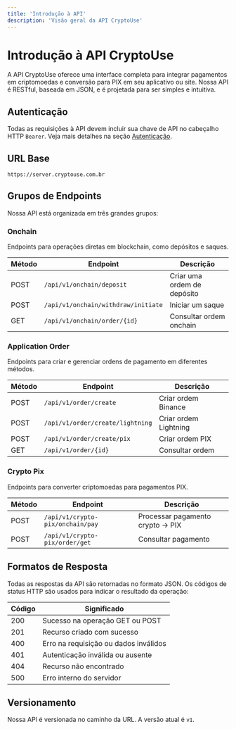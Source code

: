 ```yaml
---
title: 'Introdução à API'
description: 'Visão geral da API CryptoUse'
---
```


# Introdução à API CryptoUse

A API CryptoUse oferece uma interface completa para integrar pagamentos em criptomoedas e conversão para PIX em seu aplicativo ou site. Nossa API é RESTful, baseada em JSON, e é projetada para ser simples e intuitiva.

## Autenticação

Todas as requisições à API devem incluir sua chave de API no cabeçalho HTTP `Bearer`. Veja mais detalhes na seção [Autenticação](/essentials/autenticacao).

## URL Base

```
https://server.cryptouse.com.br
```

## Grupos de Endpoints

Nossa API está organizada em três grandes grupos:

### Onchain

Endpoints para operações diretas em blockchain, como depósitos e saques.

| Método | Endpoint | Descrição |
|--------|----------|-----------|
| POST | `/api/v1/onchain/deposit` | Criar uma ordem de depósito |
| POST | `/api/v1/onchain/withdraw/initiate` | Iniciar um saque |
| GET | `/api/v1/onchain/order/{id}` | Consultar ordem onchain |

### Application Order

Endpoints para criar e gerenciar ordens de pagamento em diferentes métodos.

| Método | Endpoint | Descrição |
|--------|----------|-----------|
| POST | `/api/v1/order/create` | Criar ordem Binance |
| POST | `/api/v1/order/create/lightning` | Criar ordem Lightning |
| POST | `/api/v1/order/create/pix` | Criar ordem PIX |
| GET | `/api/v1/order/{id}` | Consultar ordem |

### Crypto Pix

Endpoints para converter criptomoedas para pagamentos PIX.

| Método | Endpoint | Descrição |
|--------|----------|-----------|
| POST | `/api/v1/crypto-pix/onchain/pay` | Processar pagamento crypto → PIX |
| POST | `/api/v1/crypto-pix/order/get` | Consultar pagamento |

## Formatos de Resposta

Todas as respostas da API são retornadas no formato JSON. Os códigos de status HTTP são usados para indicar o resultado da operação:

| Código | Significado |
|--------|-------------|
| 200 | Sucesso na operação GET ou POST |
| 201 | Recurso criado com sucesso |
| 400 | Erro na requisição ou dados inválidos |
| 401 | Autenticação inválida ou ausente |
| 404 | Recurso não encontrado |
| 500 | Erro interno do servidor |

## Versionamento

Nossa API é versionada no caminho da URL. A versão atual é `v1`. 